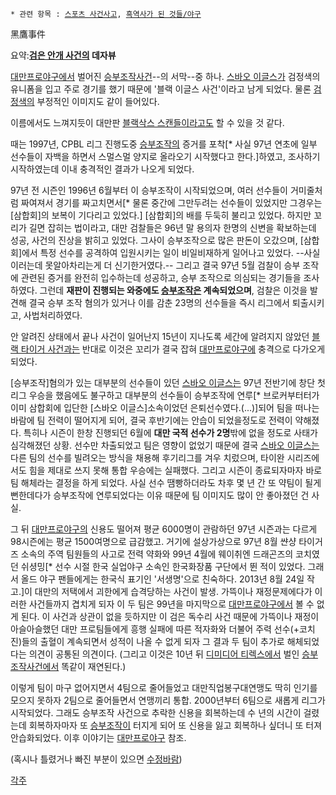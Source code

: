  * 관련 항목 : [[스포츠 사건사고]], [[흑역사가 된 것들/야구]]

黑鷹事件

요약:'''[[검은 안개 사건]]의 데자뷰'''

[[대만프로야구]]에서 벌어진 [[승부조작]]사건--의 서막--중 하나. [[스바오 이글스]]가 검정색의 유니폼을 입고 주로 경기를 했기 때문에 '블랙 이글스 사건'이라고 남게 되었다. 물론 [[검정색]]의 부정적인 이미지도 같이 들어있다.

이름에서도 느껴지듯이 대만판 [[블랙삭스 스캔들]]이라고도 할 수 있을 것 같다.

때는 1997년, CPBL 리그 진행도중 [[승부조작]]의 증거를 포착[* 사실 97년 연초에 일부 선수들이 자백을 하면서 스멀스멀 양지로 올라오기 시작했다고 한다.]하였고, 조사하기 시작하였는데 이내 충격적인 결과가 나오게 되었다.

97년 전 시즌인 1996년 6월부터 이 승부조작이 시작되었으며, 여러 선수들이 거미줄처럼 짜여져서 경기를 짜고치면서[* 물론 중간에 그만두려는 선수들이 있었지만 그경우는 [삼합회]의 보복이 기다리고 있었다.] [삼합회]의 배를 두둑히 불리고 있었다. 하지만 꼬리가 길면 잡히는 법이라고, 대만 검찰들은 96년 말 용의자 한명의 신변을 확보하는데 성공, 사건의 진상을 밝히고 있었다. 그사이 승부조작으로 많은 판돈이 오갔으며, [삼합회]에서 특정 선수를 공격하여 입원시키는 일이 비일비재하게 일어나고 있었다. --사실 이러는데 못알아차리는게 더 신기한거였다.--
그리고 결국 97년 5월 검찰이 승부 조작에 관련된 증거를 완전히 입수하는데 성공하고, 승부 조작으로 의심되는 경기들을 조사하였다. 그런데 '''재판이 진행되는 와중에도 [[승부조작]]은 계속되었으며''', 검찰은 이것을 발견해 결국 승부 조작 혐의가 있거나 이를 감춘 23명의 선수들을 즉시 리그에서 퇴출시키고, 사법처리하였다.

안 알려진 상태에서 끝나 사건이 일어난지 15년이 지나도록 세간에 알려지지 않았던 [[블랙 타이거 사건]]과는 반대로 이것은 꼬리가 결국 잡혀 [[대만프로야구]]에 충격으로 다가오게 되었다.

[승부조작]혐의가 있는 대부분의 선수들이 있던 [[스바오 이글스]]는 97년 전반기에 창단 첫 리그 우승을 했음에도 불구하고 대부분의 선수들이 승부조작에 연루[* 브로커부터터가 이미 삼합회에 입단한 [스바오 이글스]소속이었던 은퇴선수였다.(...)]되어 팀을 떠나는 바람에 팀 전력이 떨어지게 되어, 결국 후반기에는 안습이 되었을정도로 전력이 약해졌다. 특히나 시즌이 한창 진행되던 6월에 '''대만 국적 선수가 2명'''밖에 없을 정도로 사태가 심각해졌던 상황. 선수만 차출되었고 팀은 영향이 없었기 때문에 결국 [[스바오 이글스]]는 다른 팀의 선수를 빌려오는 방식을 채용해 후기리그를 겨우 치렀으며, 타이완 시리즈에서도 힘을 제대로 쓰지 못해 통합 우승에는 실패했다.
그리고 시즌이 종료되자마자 바로 팀 해체라는 결정을 하게 되었다. 사실 선수 땜빵하더라도 차후 몇 년 간 또 약팀이 될게 뻔한데다가 승부조작에 연루되었다는 이유 때문에 팀 이미지도 많이 안 좋아졌던 건 사실.

그 뒤 [[대만프로야구]]의 신용도 떨어져 평균 6000명이 관람하던 97년 시즌과는 다르게 98시즌에는 평균 1500여명으로 급감했고. 거기에 설상가상으로 97년 8월 쌴샹 타이거즈 소속의 주역 팀원들의 사고로 전력 약화와 99년 4월에 웨이취엔 드래곤즈의 코치였던 쉬셩밍[* 선수 시절 한국 실업야구 소속인 한국화장품 구단에서 뛴 적이 있었다. 그래서 올드 야구 팬들에게는 한국식 표기인 '서생명'으로 친숙하다. 2013년 8월 24일 작고.]이 대만의 저택에서 괴한에게 습격당하는 사건이 발생. 가뜩이나 재정문제에다가 이러한 사건들까지 겹치게 되자 이 두 팀은 99년을 마지막으로 [[대만프로야구]]에서 볼 수 없게 된다. 이 사건과 상관이 없을 듯하지만 이 검은 독수리 사건 때문에 가뜩이나 재정이 아슬아슬했던 대만 프로팀들에게 흥행 실패에 따른 적자화와 더불어 주력 선수(+코치진)들의 출혈이 계속되면서 성적이 나올 수 없게 되자 그 결과 두 팀이 추가로 해체되었다는 의견이 공통된 의견이다. (그리고 이것은 10년 뒤 [[디미디어 티렉스]]에서 벌인 [[승부조작]]사건에서 똑같이 재연된다.)

이렇게 팀이 마구 없어지면서 4팀으로 줄어들었고 대만직업봉구대연맹도 딱히 인기를 모으지 못하자 2팀으로 줄어들면서 연맹끼리 통합. 2000년부터 6팀으로 새롭게 리그가 시작되었다. 그래도 승부조작 사건으로 추락한 신용을 회복하는데 수 년의 시간이 걸렸는데 회복하자마자 또 [[승부조작]]이 터지게 되어 또 신용을 잃고 회복하나 싶더니 또 터져 안습화되었다. 이후 이야기는 [[대만프로야구]] 참조.

(혹시나 틀렸거나 빠진 부분이 있으면 [[수정바람]])

[[각주]]
